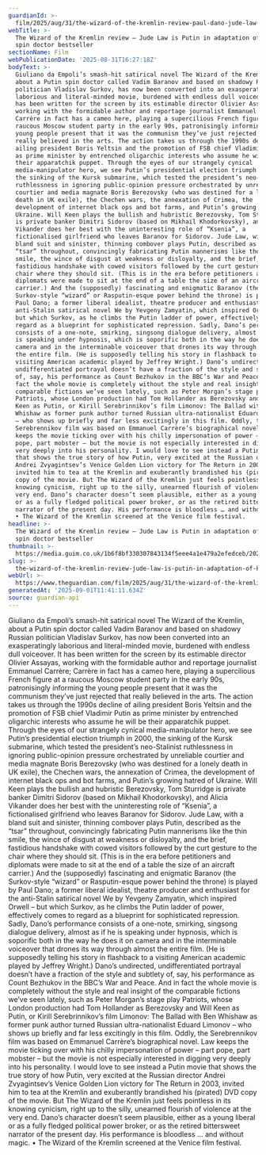 ```yaml
---
guardianId: >-
  film/2025/aug/31/the-wizard-of-the-kremlin-review-paul-dano-jude-law-olivier-assayas
webTitle: >-
  The Wizard of the Kremlin review – Jude Law is Putin in adaptation of Kremlin
  spin doctor bestseller
sectionName: Film
webPublicationDate: '2025-08-31T16:27:18Z'
bodyText: >-
  Giuliano da Empoli’s smash-hit satirical novel The Wizard of the Kremlin,
  about a Putin spin doctor called Vadim Baranov and based on shadowy Russian
  politician Vladislav Surkov, has now been converted into an exasperatingly
  laborious and literal-minded movie, burdened with endless dull voiceover. It
  has been written for the screen by its estimable director Olivier Assayas,
  working with the formidable author and reportage journalist Emmanuel Carrère;
  Carrère in fact has a cameo here, playing a supercilious French figure at a
  raucous Moscow student party in the early 90s, patronisingly informing the
  young people present that it was the communism they’ve just rejected that
  really believed in the arts. The action takes us through the 1990s decline of
  ailing president Boris Yeltsin and the promotion of FSB chief Vladimir Putin
  as prime minister by entrenched oligarchic interests who assume he will be
  their apparatchik puppet. Through the eyes of our strangely cynical
  media-manipulator hero, we see Putin’s presidential election triumph in 2000,
  the sinking of the Kursk submarine, which tested the president’s neo-Stalinist
  ruthlessness in ignoring public-opinion pressure orchestrated by unreliable
  courtier and media magnate Boris Berezovsky (who was destined for a lonely
  death in UK exile), the Chechen wars, the annexation of Crimea, the
  development of internet black ops and bot farms, and Putin’s growing hatred of
  Ukraine. Will Keen plays the bullish and hubristic Berezovsky, Tom Sturridge
  is private banker Dimitri Sidorov (based on Mikhail Khodorkovsky), and Alicia
  Vikander does her best with the uninteresting role of “Ksenia”, a
  fictionalised girlfriend who leaves Baranov for Sidorov. Jude Law, with a
  bland suit and sinister, thinning combover plays Putin, described as the
  “tsar” throughout, convincingly fabricating Putin mannerisms like the thin
  smile, the wince of disgust at weakness or disloyalty, and the brief,
  fastidious handshake with cowed visitors followed by the curt gesture to the
  chair where they should sit. (This is in the era before petitioners and
  diplomats were made to sit at the end of a table the size of an aircraft
  carrier.) And the (supposedly) fascinating and enigmatic Baranov (the
  Surkov-style “wizard” or Rasputin-esque power behind the throne) is played by
  Paul Dano; a former liberal idealist, theatre producer and enthusiast for the
  anti-Stalin satirical novel We by Yevgeny Zamyatin, which inspired Orwell –
  but which Surkov, as he climbs the Putin ladder of power, effectively comes to
  regard as a blueprint for sophisticated repression. Sadly, Dano’s performance
  consists of a one-note, smirking, singsong dialogue delivery, almost as if he
  is speaking under hypnosis, which is soporific both in the way he does it on
  camera and in the interminable voiceover that drones its way through almost
  the entire film. (He is supposedly telling his story in flashback to a
  visiting American academic played by Jeffrey Wright.) Dano’s undirected,
  undifferentiated portrayal doesn’t have a fraction of the style and subtlety
  of, say, his performance as Count Bezhukov in the BBC’s War and Peace. And in
  fact the whole movie is completely without the style and real insight of the
  comparable fictions we’ve seen lately, such as Peter Morgan’s stage play
  Patriots, whose London production had Tom Hollander as Berezovsky and Will
  Keen as Putin, or Kirill Serebrinnikov’s film Limonov: The Ballad with Ben
  Whishaw as former punk author turned Russian ultra-nationalist Eduard Limonov
  – who shows up briefly and far less excitingly in this film. Oddly, the
  Serebrennikov film was based on Emmanuel Carrère’s biographical novel. Law
  keeps the movie ticking over with his chilly impersonation of power – part
  pope, part mobster – but the movie is not especially interested in digging
  very deeply into his personality. I would love to see instead a Putin movie
  that shows the true story of how Putin, very excited at the Russian director
  Andrei Zvyagintsev’s Venice Golden Lion victory for The Return in 2003,
  invited him to tea at the Kremlin and exuberantly brandished his (pirated) DVD
  copy of the movie. But The Wizard of the Kremlin just feels pointless in its
  knowing cynicism, right up to the silly, unearned flourish of violence at the
  very end. Dano’s character doesn’t seem plausible, either as a young liberal
  or as a fully fledged political power broker, or as the retired bittersweet
  narrator of the present day. His performance is bloodless … and without magic.
  • The Wizard of the Kremlin screened at the Venice film festival.
headline: >-
  The Wizard of the Kremlin review – Jude Law is Putin in adaptation of Kremlin
  spin doctor bestseller
thumbnail: >-
  https://media.guim.co.uk/1b6f8bf330307843134f5eee4a1e479a2efedceb/2028_222_2594_2075/500.jpg
slug: >-
  the-wizard-of-the-kremlin-review-jude-law-is-putin-in-adaptation-of-kremlin-spin-doctor-bestseller
webUrl: >-
  https://www.theguardian.com/film/2025/aug/31/the-wizard-of-the-kremlin-review-paul-dano-jude-law-olivier-assayas
generatedAt: '2025-09-01T11:41:11.634Z'
source: guardian-api
---
```

Giuliano da Empoli’s smash-hit satirical novel The Wizard of the Kremlin, about a Putin spin doctor called Vadim Baranov and based on shadowy Russian politician Vladislav Surkov, has now been converted into an exasperatingly laborious and literal-minded movie, burdened with endless dull voiceover. It has been written for the screen by its estimable director Olivier Assayas, working with the formidable author and reportage journalist Emmanuel Carrère; Carrère in fact has a cameo here, playing a supercilious French figure at a raucous Moscow student party in the early 90s, patronisingly informing the young people present that it was the communism they’ve just rejected that really believed in the arts. The action takes us through the 1990s decline of ailing president Boris Yeltsin and the promotion of FSB chief Vladimir Putin as prime minister by entrenched oligarchic interests who assume he will be their apparatchik puppet. Through the eyes of our strangely cynical media-manipulator hero, we see Putin’s presidential election triumph in 2000, the sinking of the Kursk submarine, which tested the president’s neo-Stalinist ruthlessness in ignoring public-opinion pressure orchestrated by unreliable courtier and media magnate Boris Berezovsky (who was destined for a lonely death in UK exile), the Chechen wars, the annexation of Crimea, the development of internet black ops and bot farms, and Putin’s growing hatred of Ukraine. Will Keen plays the bullish and hubristic Berezovsky, Tom Sturridge is private banker Dimitri Sidorov (based on Mikhail Khodorkovsky), and Alicia Vikander does her best with the uninteresting role of “Ksenia”, a fictionalised girlfriend who leaves Baranov for Sidorov. Jude Law, with a bland suit and sinister, thinning combover plays Putin, described as the “tsar” throughout, convincingly fabricating Putin mannerisms like the thin smile, the wince of disgust at weakness or disloyalty, and the brief, fastidious handshake with cowed visitors followed by the curt gesture to the chair where they should sit. (This is in the era before petitioners and diplomats were made to sit at the end of a table the size of an aircraft carrier.) And the (supposedly) fascinating and enigmatic Baranov (the Surkov-style “wizard” or Rasputin-esque power behind the throne) is played by Paul Dano; a former liberal idealist, theatre producer and enthusiast for the anti-Stalin satirical novel We by Yevgeny Zamyatin, which inspired Orwell – but which Surkov, as he climbs the Putin ladder of power, effectively comes to regard as a blueprint for sophisticated repression. Sadly, Dano’s performance consists of a one-note, smirking, singsong dialogue delivery, almost as if he is speaking under hypnosis, which is soporific both in the way he does it on camera and in the interminable voiceover that drones its way through almost the entire film. (He is supposedly telling his story in flashback to a visiting American academic played by Jeffrey Wright.) Dano’s undirected, undifferentiated portrayal doesn’t have a fraction of the style and subtlety of, say, his performance as Count Bezhukov in the BBC’s War and Peace. And in fact the whole movie is completely without the style and real insight of the comparable fictions we’ve seen lately, such as Peter Morgan’s stage play Patriots, whose London production had Tom Hollander as Berezovsky and Will Keen as Putin, or Kirill Serebrinnikov’s film Limonov: The Ballad with Ben Whishaw as former punk author turned Russian ultra-nationalist Eduard Limonov – who shows up briefly and far less excitingly in this film. Oddly, the Serebrennikov film was based on Emmanuel Carrère’s biographical novel. Law keeps the movie ticking over with his chilly impersonation of power – part pope, part mobster – but the movie is not especially interested in digging very deeply into his personality. I would love to see instead a Putin movie that shows the true story of how Putin, very excited at the Russian director Andrei Zvyagintsev’s Venice Golden Lion victory for The Return in 2003, invited him to tea at the Kremlin and exuberantly brandished his (pirated) DVD copy of the movie. But The Wizard of the Kremlin just feels pointless in its knowing cynicism, right up to the silly, unearned flourish of violence at the very end. Dano’s character doesn’t seem plausible, either as a young liberal or as a fully fledged political power broker, or as the retired bittersweet narrator of the present day. His performance is bloodless … and without magic. • The Wizard of the Kremlin screened at the Venice film festival.
